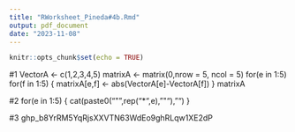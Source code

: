 ```yaml
---
title: "RWorksheet_Pineda#4b.Rmd"
output: pdf_document
date: "2023-11-08"
---
```


```r
knitr::opts_chunk$set(echo = TRUE)
```
#1
VectorA <- c(1,2,3,4,5)
  matrixA <- matrix(0,nrow = 5, ncol = 5)
  for(e in 1:5)
  for(f in 1:5)
  {
    matrixA[e,f] <- abs(VectorA[e]-VectorA[f])
  }
  matrixA
  
#2
  for(e in 1:5)
  {
  cat(paste0("\"",rep("*",e),"\""),"\n")
  }
  
#3 
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

